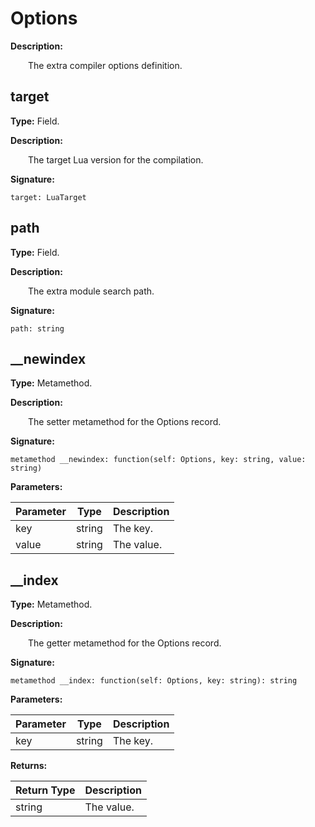 
# Options

**Description:**

&emsp;&emsp;The extra compiler options definition.

## target

**Type:** Field.

**Description:**

&emsp;&emsp;The target Lua version for the compilation.

**Signature:**
```tl
target: LuaTarget
```

## path

**Type:** Field.

**Description:**

&emsp;&emsp;The extra module search path.

**Signature:**
```tl
path: string
```

## __newindex

**Type:** Metamethod.

**Description:**

&emsp;&emsp;The setter metamethod for the Options record.

**Signature:**
```tl
metamethod __newindex: function(self: Options, key: string, value: string)
```

**Parameters:**

| Parameter | Type | Description |
| --- | --- | --- |
| key | string | The key. |
| value | string | The value. |

## __index

**Type:** Metamethod.

**Description:**

&emsp;&emsp;The getter metamethod for the Options record.

**Signature:**
```tl
metamethod __index: function(self: Options, key: string): string
```

**Parameters:**

| Parameter | Type | Description |
| --- | --- | --- |
| key | string | The key. |

**Returns:**

| Return Type | Description |
| --- | --- |
| string | The value. |